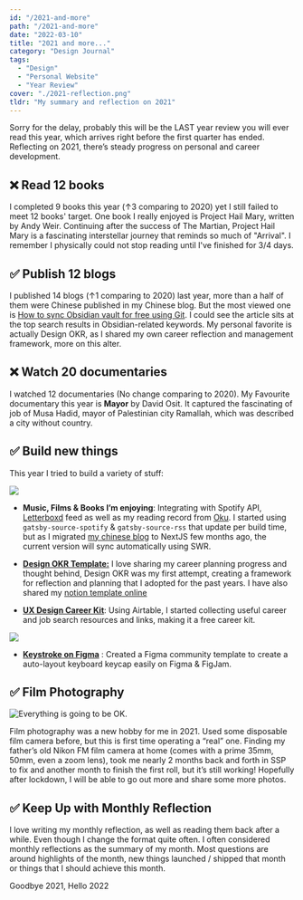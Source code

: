 ```yaml
---
id: "/2021-and-more"
path: "/2021-and-more"
date: "2022-03-10"
title: "2021 and more..."
category: "Design Journal"
tags:
  - "Design"
  - "Personal Website"
  - "Year Review"
cover: "./2021-reflection.png"
tldr: "My summary and reflection on 2021"
---
```



Sorry for the delay, probably this will be the LAST year review you will ever read this year, which arrives right before the first quarter has ended. Reflecting on 2021, there’s steady progress on personal and career development.

## ❌ Read 12 books

I completed 9 books this year (↑3 comparing to 2020) yet I still failed to meet 12 books' target. One book I really enjoyed is Project Hail Mary, written by Andy Weir. Continuing after the success of The Martian, Project Hail Mary is a fascinating interstellar journey that reminds so much of "Arrival". I remember I physically could not stop reading until I've finished for 3/4 days.

## ✅ Publish 12 blogs

I published 14 blogs (↑1 comparing to 2020) last year, more than a half of them were Chinese published in my Chinese blog. But the most viewed one is [How to sync Obsidian vault for free using Git](https://desktopofsamuel.com/how-to-sync-obsidian-vault-for-free-using-git/). I could see the article sits at the top search results in Obsidian-related keywords. My personal favorite is actually Design OKR, as I shared my own career reflection and management framework, more on this alter.

## ❌ Watch 20 documentaries

I watched 12 documentaries (No change comparing to 2020). My Favourite documentary this year is **Mayor** by David Osit. It captured the fascinating of job of Musa Hadid, mayor of Palestinian city Ramallah, which was described a city without country.



<Film poster={MayorPoster} title="Mayor" year="2019" director="David Osit" rating="★★★★★"/>

## ✅ Build new things

This year I tried to build a variety of stuff:

![](./notes-screen.png)


- **Music, Films & Books I’m enjoying**: Integrating with Spotify API, [Letterboxd](https://letterboxd.com/samuelisme/) feed as well as my reading record from [Oku](https://oku.club/user/desktopofsamuel/collection/reading). I started using `gatsby-source-spotify` & `gatsby-source-rss` that update per build time, but as I migrated [my chinese blog](https://notes.desktopofsamuel.com) to NextJS few months ago, the current version will sync automatically using SWR.


- [**Design OKR Template:**](/navigating-design-career-with-design-okrs/) I love sharing my career planning progress and thought behind, Design OKR was my first attempt, creating a framework for reflection and planning that I adopted for the past years. I have also shared my [notion template online]([https://desktopofsamuel.gumroad.com/l/pftUQ](https://desktopofsamuel.gumroad.com/l/pftUQ))
- [**UX Design Career Kit**](/ux-design-career-kit/): Using Airtable, I started collecting useful career and job search resources and links, making it a free career kit.

![](./keystroke.png)

- [**Keystroke on Figma**](https://www.figma.com/community/file/979571292056443766) : Created a Figma community template to create a auto-layout keyboard keycap easily on Figma & FigJam.

## ✅ Film Photography

![Everything is going to be OK.](https://res.craft.do/user/full/803ab94f-c9c2-822c-52ed-9748e8a54d7c/doc/CACDBCE5-A504-40B8-B053-6A2712FE715C/0263005B-AF10-4978-81B8-0E225FE7A77B_2/7bgZ4xFQSoXJb5AJe943aG3uj8NnJ86RlPwYnnn3xjsz/000033000007.jpeg)

Film photography was a new hobby for me in 2021. Used some disposable film camera before, but this is first time operating a “real” one. Finding my father’s old Nikon FM film camera at home (comes with a prime 35mm, 50mm, even a zoom lens), took me nearly 2 months back and forth in SSP to fix and another month to finish the first roll, but it’s still working! Hopefully after lockdown, I will be able to go out more and share some more photos.

## ✅ Keep Up with Monthly Reflection

I love writing my monthly reflection, as well as reading them back after a while. Even though I change the format quite often. I often considered monthly reflections as the summary of my month. Most questions are around highlights of the month, new things launched / shipped that month or things that I should achieve this month.

Goodbye 2021, Hello 2022


